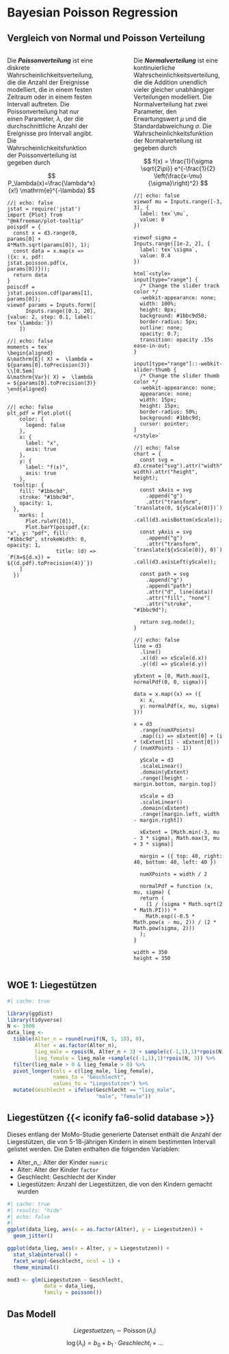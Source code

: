 # Bayesian Poisson Regression 
## Vergleich von Normal und Poisson Verteilung

:::: {.columns}

::: {.column width='45%'}
Die ***Poissonverteilung*** ist eine diskrete Wahrscheinlichkeitsverteilung, die die Anzahl der Ereignisse modelliert, die in einem festen Zeitraum oder in einem festen Intervall auftreten. Die Poissonverteilung hat nur einen Parameter, $\lambda$, der die durchschnittliche Anzahl der Ereignisse pro Intervall angibt. Die Wahrscheinlichkeitsfunktion der Poissonverteilung ist gegeben durch

$$
P_\lambda(x)=\frac{\lambda^x}{x!} \mathrm{e}^{-\lambda}
$$

```ojs
//| echo: false
jstat = require('jstat')
import {Plot} from "@mkfreeman/plot-tooltip"
poispdf = {
  const x = d3.range(0, params[0] + 4*Math.sqrt(params[0]), 1);
  const data = x.map(x => ({x: x, pdf: jstat.poisson.pdf(x, params[0])}));
  return data
}
poiscdf = jstat.poisson.cdf(params[1], params[0]);
viewof params = Inputs.form([
      Inputs.range([0.1, 20], {value: 2, step: 0.1, label: tex`\lambda:`})
    ])
```

```ojs
//| echo: false
moments = tex`
\begin{aligned}
&\mathrm{E}( X) =  \lambda = ${params[0].toPrecision(3)} \\[0.5em]
&\mathrm{Var}( X) =  \lambda  = ${params[0].toPrecision(3)} 
\end{aligned}
`
```

```ojs
//| echo: false
plt_pdf = Plot.plot({
    color: { 
      legend: false
    },
    x: {
      label: "x",
      axis: true
    },
    y: {
      label: "f(x)",
      axis: true
    },
  tooltip: {
    fill: "#1bbc9d",
    stroke: "#1bbc9d",
    opacity: 1,
  },
    marks: [
      Plot.ruleY([0]),
      Plot.barY(poispdf,{x: "x", y: "pdf", fill: "#1bbc9d", strokeWidth: 0, opacity: 1,
                title: (d) => `P(X=${d.x}) = ${(d.pdf).toPrecision(4)}`})
    ]
  })
```

:::

::: {.column width='10%'}

:::

::: {.column width='45%'}
Die ***Normalverteilung*** ist eine kontinuierliche Wahrscheinlichkeitsverteilung, die die Addition unendlich vieler gleicher unabhängiger Verteilungen modelliert. Die Normalverteilung hat zwei Parameter, den Erwartungswert $\mu$ und die Standardabweichung $\sigma$. Die Wahrscheinlichkeitsfunktion der Normalverteilung ist gegeben durch

$$
f(x) = \frac{1}{\sigma \sqrt{2\pi}} e^{-\frac{1}{2} \left(\frac{x-\mu}{\sigma}\right)^2}
$$

```ojs
//| echo: false
viewof mu = Inputs.range([-3, 3], {
  label: tex`\mu`,
  value: 0
})

viewof sigma = Inputs.range([1e-2, 2], {
  label: tex`\sigma`,
  value: 0.4
})

html`<style>
input[type="range"] {
  /* Change the slider track color */
  -webkit-appearance: none;
  width: 100%;
  height: 8px;
  background: #1bbc9d50;
  border-radius: 5px;
  outline: none;
  opacity: 0.7;
  transition: opacity .15s ease-in-out;
}

input[type="range"]::-webkit-slider-thumb {
  /* Change the slider thumb color */
  -webkit-appearance: none;
  appearance: none;
  width: 15px;
  height: 15px;
  border-radius: 50%;
  background: #1bbc9d;
  cursor: pointer;
}
</style>`
```


```ojs
//| echo: false
chart = {
  const svg = d3.create("svg").attr("width", width).attr("height", height);

  const xAxis = svg
    .append("g")
    .attr("transform", `translate(0, ${yScale(0)})`)
    .call(d3.axisBottom(xScale));

  const yAxis = svg
    .append("g")
    .attr("transform", `translate(${xScale(0)}, 0)`)
    .call(d3.axisLeft(yScale));

  const path = svg
    .append("g")
    .append("path")
    .attr("d", line(data))
    .attr("fill", "none")
    .attr("stroke", "#1bbc9d");

  return svg.node();
}
```


```ojs
//| echo: false
line = d3
  .line()
  .x((d) => xScale(d.x))
  .y((d) => yScale(d.y))
  
yExtent = [0, Math.max(1, normalPdf(0, 0, sigma))]

data = x.map((x) => ({
  x: x,
  y: normalPdf(x, mu, sigma)
}))

x = d3
  .range(numXPoints)
  .map((i) => xExtent[0] + (i * (xExtent[1] - xExtent[0])) / (numXPoints - 1))
  
  yScale = d3
  .scaleLinear()
  .domain(yExtent)
  .range([height - margin.bottom, margin.top])
  
  xScale = d3
  .scaleLinear()
  .domain(xExtent)
  .range([margin.left, width - margin.right])
  
  xExtent = [Math.min(-3, mu - 3 * sigma), Math.max(3, mu + 3 * sigma)]
  
  margin = ({ top: 40, right: 40, bottom: 40, left: 40 })
  
  numXPoints = width / 2
  
  normalPdf = function (x, mu, sigma) {
  return (
    (1 / (sigma * Math.sqrt(2 * Math.PI))) *
    Math.exp((-0.5 * Math.pow(x - mu, 2)) / (2 * Math.pow(sigma, 2)))
  );
}

width = 350
height = 350
```
:::

::::

## WOE 1: Liegestützen 
```r
#| cache: true

library(ggdist)
library(tidyverse)
N <- 1000
data_lieg <- 
  tibble(Alter_n = round(runif(N, 5, 18), 0),
         Alter = as.factor(Alter_n),
         lieg_male = rpois(N, Alter_n + 3) + sample(c(-1,1),1)*rpois(N, 3),
         lieg_female = lieg_male +sample(c(-1,1),1)*rpois(N, 3)) %>% 
  filter(lieg_male > 0 & lieg_female > 0) %>% 
  pivot_longer(cols = c(lieg_male, lieg_female),
               names_to = "Geschlecht",
               values_to = "Liegestutzen") %>% 
  mutate(Geschlecht = ifelse(Geschlecht == "lieg_male",
                             "male", "female"))
```

:::{.callout-note collapse=false appearance='default' icon=false}
## Liegestützen {{< iconify fa6-solid database >}}

Dieses entlang der MoMo-Studie generierte Datenset enthält die Anzahl der Liegestützen, die von 5-18-jährigen Kindern in einem bestimmten Intervall gelistet werden. Die Daten enthalten die folgenden Variablen:

* Alter_n_: Alter der Kinder `numric`
* Alter: Alter der Kinder `factor`
* Geschlecht: Geschlecht der Kinder
* Liegestützen: Anzahl der Liegestützen, die von den Kindern gemacht wurden
:::


```r
#| cache: true
#| results: "hide"
#| echo: false
#| 
ggplot(data_lieg, aes(x = as.factor(Alter), y = Liegestutzen)) +
  geom_jitter()

ggplot(data_lieg, aes(x = Alter, y = Liegestutzen)) +
  stat_slabinterval() +
  facet_wrap(~Geschlecht, ncol = 1) +
  theme_minimal()

mod3 <- glm(Liegestutzen ~ Geschlecht, 
            data = data_lieg,
            family = poisson())
```


## Das Modell
$$
Liegestuetzen_i \sim \operatorname{Poisson}(\lambda_i)
$$
$$
\operatorname{log}\left(\lambda_i\right) = b_0 + b_1 \cdot Geschlecht_i + \dots       
$$
